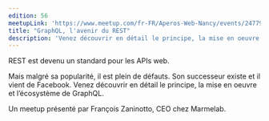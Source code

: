 ```yaml
---
edition: 56
meetupLink: 'https://www.meetup.com/fr-FR/Aperos-Web-Nancy/events/247798599/'
title: "GraphQL, l'avenir du REST"
description: 'Venez découvrir en détail le principe, la mise en oeuvre et l’écosystème de GraphQL.'
---
```


REST est devenu un standard pour les APIs web.

Mais malgré sa popularité, il est plein de défauts. Son successeur existe et il vient de Facebook. Venez découvrir en détail le principe, la mise en oeuvre et l’écosystème de GraphQL.

Un meetup présenté par François Zaninotto, CEO chez Marmelab.
